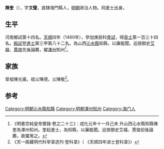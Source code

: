 '''陳奎'''（{{bd|1432年||？}}），字'''文璧'''，直隸海門縣人，[[明朝|明朝]]政治人物。同進士出身。

==生平==
河南鄉試第十四名。[[天顺_(明朝)|天順]]四年（1460年），參加庚辰科[[會試|會試]]，得[[貢士|貢士]]第一百三十四名。[[殿試|殿試]]登[[進士|進士]]第三甲第八十二名。為山西[[沁水縣|沁水縣]]知縣，以廉能聞。巡按御史[[艾福|艾福]]、[[賈俊_(明朝)|賈俊]]先後論薦，擢[[澤州|澤州]]知州<ref>《明憲宗純皇帝實錄·卷之二十三》：成化元年十一月己未 升山西沁水縣知縣陳奎為澤州知州。奎起進士，為知縣，以廉能聞。巡按御史艾福、賈俊前後論薦，故擢用之。</ref>。

==家族==
曾祖陳光甫。祖父陳德。父陳敬<ref>《天一阁藏明代科举录选刊·登科录》（ 《天顺四年进士登科录》）</ref>。

==参考==
{{reflist}}

{{天順四年庚辰科殿試金榜}}
{{DEFAULTSORT:Chen陈}}

[[Category:明朝沁水縣知縣|Category:明朝沁水縣知縣]]
[[Category:明朝澤州知州|Category:明朝澤州知州]]
[[Category:海门人|Category:海门人]]